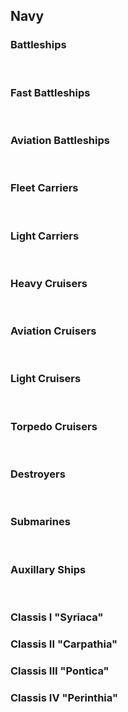 
==Navy==
===Battleships===
{{ShipBattleCardKai|Nagato/Kai}} {{ShipBattleCardKai|Mutsu/Kai}} {{ShipBattleCardKai|Yamashiro/}}
===Fast Battleships===
{{ShipBattleCardKai|Kongou/Kai Ni}} {{ShipBattleCardKai|Haruna/Kai Ni}} {{ShipBattleCardKai|Hiei/Kai Ni}} {{ShipBattleCardKai|Kirishima/Kai Ni}} {{ShipBattleCardKai|Italia/}}
===Aviation Battleships===
{{ShipBattleCardKai|Ise/Kai}} {{ShipBattleCardKai|Hyuuga/Kai}} {{ShipBattleCardKai|Fusou/Kai}}
===Fleet Carriers===
{{ShipBattleCardKai|Zuikaku/Kai}} {{ShipBattleCardKai|Shoukaku/Kai}} {{ShipBattleCardKai|Akagi/Kai}} {{ShipBattleCardKai|Unryuu/Kai}} {{ShipBattleCardKai|Katsuragi/}} <span style="color:rgb(0,0,0);font-size:14px;line-height:22px;">{{ShipBattleCardKai|Souryuu/Kai}}</span>
===Light Carriers===
{{ShipBattleCardKai|Junyou/Kai Ni}} {{ShipBattleCardKai|Hiyou/Kai}} {{ShipBattleCardKai|Ryuujou/Kai Ni}} {{ShipBattleCardKai|Houshou/Kai}} {{ShipBattleCardKai|Shouhou/Kai}}
===Heavy Cruisers===
{{ShipBattleCardKai|Maya/Kai Ni}} {{ShipBattleCardKai|Myoukou/Kai Ni}} {{ShipBattleCardKai|Kako/Kai Ni}} {{ShipBattleCardKai|Ashigara/Kai}}{{ShipBattleCardKai|Nachi/}} {{ShipBattleCardKai|Haguro/}} {{ShipBattleCardKai|Kinugasa/}} {{ShipBattleCardKai|Choukai/}} {{ShipBattleCardKai|Tone/}} {{ShipBattleCardKai|Chikuma/}}
===Aviation Cruisers===
{{ShipBattleCardKai|Suzuya/Kai}} {{ShipBattleCardKai|Kumano/Kai}} {{ShipBattleCardKai|Mogami/Kai}}
===Light Cruisers ===
{{ShipBattleCardKai|Jintsuu/Kai Ni}} {{ShipBattleCardKai|Sendai/Kai Ni}} {{ShipBattleCardKai|Naka/Kai Ni}} {{ShipBattleCardKai|Agano/Kai}} {{ShipBattleCardKai|Noshiro/Kai}} {{ShipBattleCardKai|Yahagi/}} {{ShipBattleCardKai|Tenryuu/}} {{ShipBattleCardKai|Tatsuta/}} {{ShipBattleCardKai|Ooyodo/}} {{ShipBattleCardKai|Abukuma/}} {{ShipBattleCardKai|Yuubari/}} {{ShipBattleCardKai|Ooi/}} {{ShipBattleCardKai|Isuzu/}} {{ShipBattleCardKai|Kinu/}}
===Torpedo Cruisers===
{{ShipBattleCardKai|Kiso/Kai Ni}} {{ShipBattleCardKai|Kitakami/Kai Ni}}
===Destroyers===
{{ShipBattleCardKai|Shigure/Kai Ni}} {{ShipBattleCardKai|Yuudachi/Kai Ni}} {{ShipBattleCardKai|Hatsushimo/Kai Ni}} {{ShipBattleCardKai|Fubuki/Kai Ni}} {{ShipBattleCardKai|Ushio/Kai Ni}} {{ShipBattleCardKai|Amatsukaze/Kai}} {{ShipBattleCardKai|Yukikaze/Kai}} {{ShipBattleCardKai|Tokitsukaze/Kai}} {{ShipBattleCardKai|Akatsuki/Kai}} {{ShipBattleCardKai|Murasame/Kai}} {{ShipBattleCardKai|Shiratsuyu/Kai}} {{ShipBattleCardKai|Mutsuki/Kai}} {{ShipBattleCardKai|Inazuma/Kai}} {{ShipBattleCardKai|Suzukaze/Kai}} {{ShipBattleCardKai|Samidare/Kai}} {{ShipBattleCardKai|Kisaragi/Kai}} {{ShipBattleCardKai|Sazanami/Kai}} {{ShipBattleCardKai|Urakaze/Kai}} {{ShipBattleCardKai|Murakumo/Kai}} {{ShipBattleCardKai|Yayoi/}} {{ShipBattleCardKai|Ikazuchi/}} {{ShipBattleCardKai|Nowaki/}} {{ShipBattleCardKai|Kawakaze/Kai}} {{ShipBattleCardKai|Harusame/}} {{ShipBattleCardKai|Ayanami/}} {{ShipBattleCardKai|Hatsuharu/}} {{ShipBattleCardKai|Libeccio/}} {{ShipBattleCardKai|Yuugumo/}} {{ShipBattleCardKai|Hayashimo/}} {{ShipBattleCardKai|Teruzuki/}}
===Submarines ===
{{ShipBattleCardKai|I-58/Kai}} {{ShipBattleCardKai|Maruyu/Kai}} {{ShipBattleCardKai|I-8/Kai}} {{ShipBattleCardKai|I-168/Kai}} {{ShipBattleCardKai|I-19/}}
===Auxillary Ships===
{{ShipBattleCardKai|Taigei/}} {{ShipBattleCardKai|Chitose/Kai}} {{ShipBattleCardKai|Chiyoda/Kai}} {{ShipBattleCardKai|Akashi/}}

===Classis I "Syriaca" ===



===Classis II "Carpathia"===

===Classis III "Pontica"===
===Classis IV "Perinthia"===